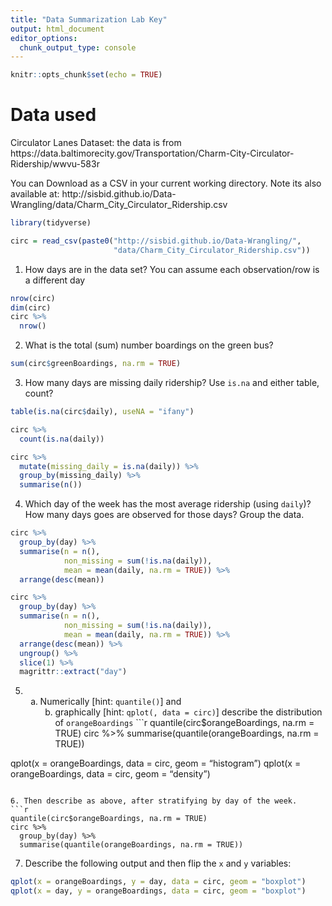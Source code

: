 ```yaml
---
title: "Data Summarization Lab Key"
output: html_document
editor_options: 
  chunk_output_type: console
---
```


```r
knitr::opts_chunk$set(echo = TRUE)
```

# Data used

Circulator Lanes Dataset: the data is from https://data.baltimorecity.gov/Transportation/Charm-City-Circulator-Ridership/wwvu-583r

You can Download as a CSV in your current working directory.  Note its also available at:  http://sisbid.github.io/Data-Wrangling/data/Charm_City_Circulator_Ridership.csv

```r
library(tidyverse)

circ = read_csv(paste0("http://sisbid.github.io/Data-Wrangling/",
                       "data/Charm_City_Circulator_Ridership.csv"))
```



1. How days are in the data set?  You can assume each observation/row is a different day
```r
nrow(circ)
dim(circ)
circ %>% 
  nrow()
```

2. What is the total (sum) number boardings on the green bus?

```r
sum(circ$greenBoardings, na.rm = TRUE)
```

3.  How many days are missing daily ridership?  Use `is.na` and either table, count?
   
```r
table(is.na(circ$daily), useNA = "ifany")

circ %>% 
  count(is.na(daily))

circ %>% 
  mutate(missing_daily = is.na(daily)) %>% 
  group_by(missing_daily) %>% 
  summarise(n())
```


4. Which day of the week has the most average ridership (using `daily`)?  How many days goes are observed for those days? Group the data.

```r
circ %>% 
  group_by(day) %>% 
  summarise(n = n(),
            non_missing = sum(!is.na(daily)),
            mean = mean(daily, na.rm = TRUE)) %>% 
  arrange(desc(mean)) 

circ %>% 
  group_by(day) %>% 
  summarise(n = n(),
            non_missing = sum(!is.na(daily)),
            mean = mean(daily, na.rm = TRUE)) %>% 
  arrange(desc(mean)) %>% 
  ungroup() %>% 
  slice(1) %>% 
  magrittr::extract("day")
```



5. (a) Numerically [hint: `quantile()`] and 
		(b) graphically [hint: `qplot(, data = circ)`]
		 describe the distribution of `orangeBoardings`
```r
quantile(circ$orangeBoardings, na.rm = TRUE)
circ %>% 
  summarise(quantile(orangeBoardings, na.rm = TRUE))

qplot(x = orangeBoardings, data = circ, geom = "histogram")
qplot(x = orangeBoardings, data = circ, geom = "density")
```

6. Then describe as above, after stratifying by day of the week.
```r
quantile(circ$orangeBoardings, na.rm = TRUE)
circ %>% 
  group_by(day) %>% 
  summarise(quantile(orangeBoardings, na.rm = TRUE))
```

7.  Describe the following output and then flip the `x` and `y` variables:
```r
qplot(x = orangeBoardings, y = day, data = circ, geom = "boxplot")
qplot(x = day, y = orangeBoardings, data = circ, geom = "boxplot")
```


